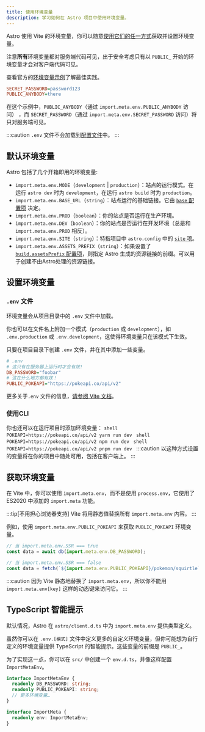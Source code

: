 ```yaml
---
title: 使用环境变量
description: 学习如何在 Astro 项目中使用环境变量。
---
```


Astro 使用 Vite 的环境变量，你可以随意[使用它们的任一方式](https://vitejs.dev/guide/env-and-mode.html)获取并设置环境变量。

注意**所有**环境变量都对服务端代码可见，出于安全考虑只有以 `PUBLIC_` 开始的环境变量才会对客户端代码可见。

查看官方的[环境变量示例](https://github.com/withastro/astro/tree/main/examples/env-vars)了解最佳实践。

```ini
SECRET_PASSWORD=password123
PUBLIC_ANYBODY=there
```

在这个示例中，`PUBLIC_ANYBODY`（通过 `import.meta.env.PUBLIC_ANYBODY` 访问） ，而 `SECRET_PASSWORD`（通过 `import.meta.env.SECRET_PASSWORD` 访问）将只对服务端可见。

:::caution
`.env` 文件不会加载到[配置文件](/en/guides/configuring-astro/#environment-variables)中。
:::

## 默认环境变量

Astro 包括了几个开箱即用的环境变量:

- `import.meta.env.MODE`（`development` | `production`）：站点的运行模式。在运行 `astro dev` 时为 `development`，在运行 `astro build` 时为 `production`。
- `import.meta.env.BASE_URL`（`string`）：站点运行的基础链接。它由 [`base` 配置项](/zh-cn/reference/configuration-reference/#base) 决定。
- `import.meta.env.PROD`（`boolean`）：你的站点是否运行在生产环境。
- `import.meta.env.DEV`（`boolean`）：你的站点是否运行在开发环境（总是和 `import.meta.env.PROD` 相反）。
- `import.meta.env.SITE`（`string`）：特指项目中 `astro.config` 中的 [`site` 项](/zh-cn/reference/configuration-reference/#site)。
- `import.meta.env.ASSETS_PREFIX`（`string`）：如果设置了 [`build.assetsPrefix` 配置项](/zh-cn/reference/configuration-reference/#buildassetsprefix)，则指定 Astro 生成的资源链接的前缀。可以用于创建不由Astro处理的资源链接。

## 设置环境变量

### `.env` 文件

环境变量会从项目目录中的 `.env` 文件中加载。

你也可以在文件名上附加一个模式（`production` 或 `development`），如 `.env.production` 或 `.env.development`，这使得环境变量只在该模式下生效。

只要在项目目录下创建 `.env` 文件，并在其中添加一些变量。

``` ini title=".env"
# .env
# 这只有在服务器上运行时才会有效!
DB_PASSWORD="foobar"
# 这在什么地方都有效！
PUBLIC_POKEAPI="https://pokeapi.co/api/v2"
```
更多关于`.env` 文件的信息，[请参阅 Vite 文档](https://vitejs.dev/guide/env-and-mode.html#env-files)。

### 使用CLI
你也还可以在运行项目时添加环境变量：
<PackageManagerTabs>
 <Fragment slot="yarn">
    ```shell
    POKEAPI=https://pokeapi.co/api/v2 yarn run dev
    ```
 </Fragment>
 <Fragment slot="npm">
    ```shell
    POKEAPI=https://pokeapi.co/api/v2 npm run dev
    ```
 </Fragment>
 <Fragment slot="pnpm">
    ```shell
    POKEAPI=https://pokeapi.co/api/v2 pnpm run dev
    ```
 </Fragment>
</PackageManagerTabs>
:::caution
以这种方式设置的变量将在你的项目中随处可用，包括在客户端上。
:::
## 获取环境变量

在 Vite 中，你可以使用 `import.meta.env`，而不是使用 `process.env`，它使用了 ES2020 中添加的 `import.meta` 功能。

:::tip[不用担心浏览器支持]
Vite 将用静态值替换所有 `import.meta.env` 内容。
:::

例如，使用 `import.meta.env.PUBLIC_POKEAPI` 来获取 `PUBLIC_POKEAPI` 环境变量。

```js
// 当 import.meta.env.SSR === true
const data = await db(import.meta.env.DB_PASSWORD);

// 当 import.meta.env.SSR === false
const data = fetch(`${import.meta.env.PUBLIC_POKEAPI}/pokemon/squirtle`);
```

:::caution
因为 Vite 静态地替换了 `import.meta.env`，所以你不能用 `import.meta.env[key]` 这样的动态键来访问它。
:::

## TypeScript 智能提示

默认情况，Astro 在 `astro/client.d.ts` 中为 `import.meta.env` 提供类型定义。

虽然你可以在 `.env.[模式]` 文件中定义更多的自定义环境变量，但你可能想为自行定义的环境变量提供 TypeScript 的智能提示。这些变量的前缀是 `PUBLIC_`。

为了实现这一点，你可以在 `src/` 中创建一个 `env.d.ts`，并像这样配置 `ImportMetaEnv`。

```ts
interface ImportMetaEnv {
  readonly DB_PASSWORD: string;
  readonly PUBLIC_POKEAPI: string;
  // 更多环境变量…
}

interface ImportMeta {
  readonly env: ImportMetaEnv;
}
```
